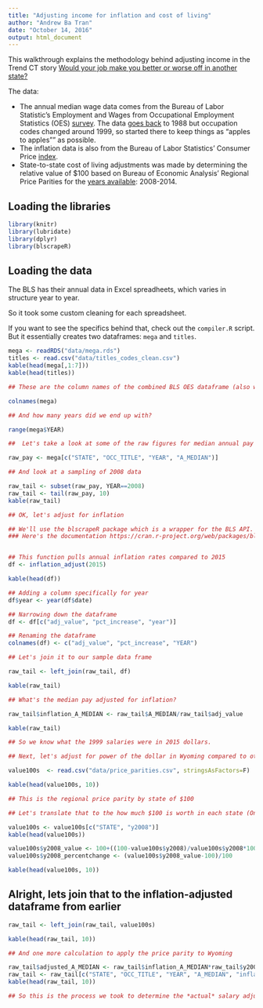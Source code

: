 ```yaml
---
title: "Adjusting income for inflation and cost of living"
author: "Andrew Ba Tran"
date: "October 14, 2016"
output: html_document
---
```


This walkthrough explains the methodology behind adjusting income in the Trend CT story [Would your job make you better or worse off in another state?](http://occupation.trendct.org/)

The data: 

* The annual median wage data comes from the Bureau of Labor Statistic's Employment and Wages from Occupational Employment Statistics (OES) [survey](http://stats.bls.gov/oes/). The data [goes back](http://www.bls.gov/oes/tables.htm) to 1988 but occupation codes changed around 1999, so started there to keep things as "apples to apples"" as possible.
* The inflation data is also from the Bureau of Labor Statistics' Consumer Price [index](http://www.bls.gov/cpi/).
* State-to-state cost of living adjustments was made by determining the relative value of $100 based on Bureau of Economic Analysis' Regional Price Parities for the [years available](http://www.bea.gov/newsreleases/regional/rpp/rpp_newsrelease.htm): 2008-2014.


## Loading the libraries

```r
library(knitr)
library(lubridate)
library(dplyr)
library(blscrapeR)
```

## Loading the data

The BLS has their annual data in Excel spreadheets, which varies in structure year to year.

So it took some custom cleaning for each spreadsheet. 

If you want to see the specifics behind that, check out the `compiler.R` script. But it essentially creates two dataframes: `mega` and `titles`.

```r
mega <- readRDS("data/mega.rds")
titles <- read.csv("data/titles_codes_clean.csv")
kable(head(mega[,1:7]))
kable(head(titles))

## These are the column names of the combined BLS OES dataframe (also with some additional adjustments and rankings done in the compiler.R script)

colnames(mega)

## And how many years did we end up with?

range(mega$YEAR)

##  Let's take a look at some of the raw figures for median annual pay

raw_pay <- mega[c("STATE", "OCC_TITLE", "YEAR", "A_MEDIAN")]

## And look at a sampling of 2008 data

raw_tail <- subset(raw_pay, YEAR==2008)
raw_tail <- tail(raw_pay, 10)
kable(raw_tail)

## OK, let's adjust for inflation

## We'll use the blscrapeR package which is a wrapper for the BLS API.
### Here's the documentation https://cran.r-project.org/web/packages/blscrapeR/README.html


## This function pulls annual inflation rates compared to 2015
df <- inflation_adjust(2015)

kable(head(df))

## Adding a column specifically for year
df$year <- year(df$date)

## Narrowing down the dataframe
df <- df[c("adj_value", "pct_increase", "year")]

## Renaming the dataframe
colnames(df) <- c("adj_value", "pct_increase", "YEAR")

## Let's join it to our sample data frame

raw_tail <- left_join(raw_tail, df)

kable(raw_tail)

## What's the median pay adjusted for inflation? 

raw_tail$inflation_A_MEDIAN <- raw_tail$A_MEDIAN/raw_tail$adj_value

kable(raw_tail)

## So we know what the 1999 salaries were in 2015 dollars. 

## Next, let's adjust for power of the dollar in Wyoming compared to other states

value100s  <- read.csv("data/price_parities.csv", stringsAsFactors=F)

kable(head(value100s, 10))

## This is the regional price parity by state of $100

## Let's translate that to the how much $100 is worth in each state (Only for 2008)

value100s <- value100s[c("STATE", "y2008")]
kable(head(value100s))
```

```r
value100s$y2008_value <- 100+((100-value100s$y2008)/value100s$y2008*100)
value100s$y2008_percentchange <- (value100s$y2008_value-100)/100

kable(head(value100s, 10))
```
## Alright, lets join that to the inflation-adjusted dataframe from earlier
```r
raw_tail <- left_join(raw_tail, value100s)

kable(head(raw_tail, 10))

## And one more calculation to apply the price parity to Wyoming

raw_tail$adjusted_A_MEDIAN <- raw_tail$inflation_A_MEDIAN*raw_tail$y2008_percentchange+raw_tail$inflation_A_MEDIAN
raw_tail <- raw_tail[c("STATE", "OCC_TITLE", "YEAR", "A_MEDIAN", "inflation_A_MEDIAN", "adjusted_A_MEDIAN")]
kable(head(raw_tail, 10))

## So this is the process we took to determine the *actual* salary adjusting for year and state.

```

